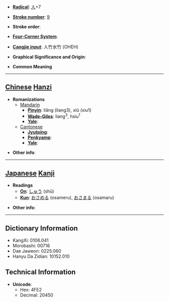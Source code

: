 * '''[[Wiktionary:Chinese radical index| Radical]]''': [[Wiktionary:Chinese radical index 人|人]]+7

* '''[[Wiktionary:Chinese total strokes index|Stroke number]]''': [[Wiktionary:Chinese total strokes index 9|9]]

* '''Stroke order''': 

* '''[[Wiktionary:Chinese four corner index|Four-Corner System]]''': 

* '''[[Wiktionary:Chinese Cangjie index|Cangjie input]]''': 人竹水竹 (OHEH)

* '''Graphical Significance and Origin''': 

* '''Common Meaning'''

----

== [[Chinese]] [[Hanzi]] ==

* '''Romanizations'''
** [[Mandarin]]
*** '''[[Pinyin]]''': liǎng (liang3), xiū (xiu1)
*** '''[[Wade-Giles]]''': liang<sup>3</sup>, hsiu<sup>1</sup>
*** '''[[Yale]]''': 
**[[Cantonese]]
***'''[[Jyutping]]''':
***'''[[Penkyamp]]''': 
***'''[[Yale]]''': 

* '''Other info''': 

----

== [[Japanese]] [[Kanji]] ==

* '''Readings'''
** '''[[On]]''': [[しゅう]] (shū)
** '''[[Kun]]''': [[おさめる]] (osameru), [[おさまる]] (osamaru)

* '''Other info''':  

----

== Dictionary Information ==

* KangXi: 0106.041
* Morobashi: 00716
* Dae Jaweon: 0225.060
* Hanyu Da Zidian: 10152.010

== Technical Information ==

* '''Unicode''':
** Hex: 4FE2
** Decimal: 20450